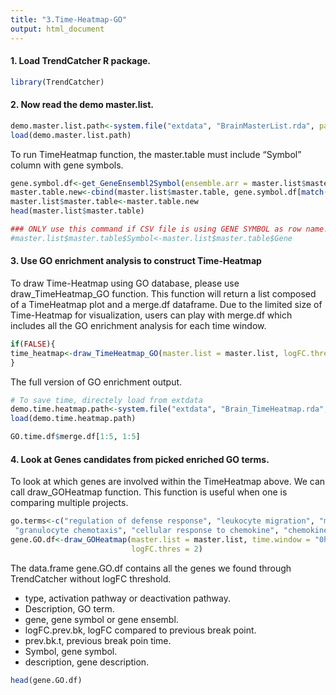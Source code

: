 ```yaml
---
title: "3.Time-Heatmap-GO"
output: html_document
---
```


#### 1. Load TrendCatcher R package.

```r
library(TrendCatcher)
```

#### 2. Now read the demo master.list.

```r
demo.master.list.path<-system.file("extdata", "BrainMasterList.rda", package = "TrendCatcher")
load(demo.master.list.path)
```

To run TimeHeatmap function, the master.table must include "Symbol" column with gene symbols.

```r
gene.symbol.df<-get_GeneEnsembl2Symbol(ensemble.arr = master.list$master.table$Gene)
master.table.new<-cbind(master.list$master.table, gene.symbol.df[match(master.list$master.table$Gene, gene.symbol.df$Gene), c("Symbol", "description")])
master.list$master.table<-master.table.new
head(master.list$master.table)
```
```r
### ONLY use this command if CSV file is using GENE SYMBOL as row name!!!!!!
#master.list$master.table$Symbol<-master.list$master.table$Gene 
```

#### 3. Use GO enrichment analysis to construct Time-Heatmap

To draw Time-Heatmap using GO database, please use draw_TimeHeatmap_GO function. This function will return a list composed of a TimeHeatmap plot and a merge.df dataframe. Due to the limited size of Time-Heatmap for visualization, users can play with merge.df which includes all the GO enrichment analysis for each time window. 

```r
if(FALSE){
time_heatmap<-draw_TimeHeatmap_GO(master.list = master.list, logFC.thres = 0, top.n = 10, dyn.gene.p.thres = 0.05, keyType = "SYMBOL", OrgDb = "org.Mm.eg.db", ont = "BP", term.width = 80, GO.enrich.p = 0.05, figure.title = "TimeHeatmap")  
}
```

The full version of GO enrichment output. 

```r
# To save time, directely load from extdata
demo.time.heatmap.path<-system.file("extdata", "Brain_TimeHeatmap.rda", package = "TrendCatcher")
load(demo.time.heatmap.path)

GO.time.df$merge.df[1:5, 1:5]
```

#### 4. Look at Genes candidates from picked enriched GO terms.

To look at which genes are involved within the TimeHeatmap above. We can call draw_GOHeatmap function. 
This function is useful when one is comparing multiple projects. 

```r
go.terms<-c("regulation of defense response", "leukocyte migration", "myeloid leukocyte migration", "leukocyte chemotaxis",
 "granulocyte chemotaxis", "cellular response to chemokine", "chemokine-mediated signaling pathway", "angiogenesis", "sprouting angiogenesis",  "respone to bacterium", "leukocyte mediated immunity")
gene.GO.df<-draw_GOHeatmap(master.list = master.list, time.window = "0h-6h", go.terms = go.terms, id.ensembl = TRUE, merge.df = GO.time.df$merge.df, 
                           logFC.thres = 2)

```

The data.frame gene.GO.df contains all the genes we found through TrendCatcher without logFC threshold.

- type, activation pathway or deactivation pathway.
- Description, GO term.
- gene, gene symbol or gene ensembl.
- logFC.prev.bk, logFC compared to previous break point.
- prev.bk.t, previous break poin time.
- Symbol, gene symbol.
- description, gene description.


```r
head(gene.GO.df)
```




























